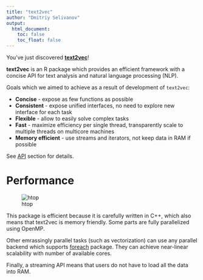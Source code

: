 ```yaml
---
title: "text2vec"
author: "Dmitriy Selivanov"
output:
  html_document:
    toc: false
    toc_float: false
---
```

You've just discovered **[text2vec](https://github.com/dselivanov/text2vec)**!

**text2vec** is an R package which provides an efficient framework with a concise API for text analysis and natural language processing (NLP). 

Goals which we aimed to achieve as a result of development of `text2vec`:

* **Concise** - expose as few functions as possible
* **Consistent** - expose unified interfaces, no need to explore new interface for each task
* **Flexible** - allow to easily solve complex tasks
* **Fast** - maximize efficiency per single thread, transparently scale to multiple threads on multicore machines
* **Memory efficient** - use streams and iterators, not keep data in RAM if possible

See [API](api.html) section for details.

# Performance

![htop](images/htop.png)

This package is efficient because it is carefully written in C++, which also means that text2vec is memory friendly. Some parts are fully parallelized using OpenMP. 

Other emrassingly parallel tasks (such as vectorization) can use any parallel backend which supports [foreach](https://cran.r-project.org/package=foreach) package. They can achieve near-linear scalability with number of available cores. 

Finally, a streaming API means that  users do not have to load all the data into RAM. 

